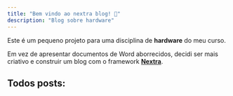 ```yaml
---
title: "Bem vindo ao nextra blog! 🎉"
description: "Blog sobre hardware"
---
```



Este é um pequeno projeto para uma disciplina de **hardware** do meu curso.

Em vez de apresentar documentos de Word aborrecidos, decidi ser mais criativo e construir um blog com o framework [**Nextra**](https://nextra.site).

## Todos posts:

<Cards>
  <Cards.Card
    title="Motherboards"
    href="/posts/motherboards"
  />
  <Cards.Card
    title="CPUs"
    href="/posts/cpus"
  />
  <Cards.Card
    title="Memórias"
    href="/posts/memories"
  />
    <Cards.Card
    title="Manutenção de desktops"
    href="/posts/pc-assembly"
  />
</Cards>